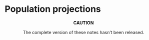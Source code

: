 # Population projections

:::{.rmdcaution}
<center>
**CAUTION**

The complete version of these notes hasn't been released.
</center>
:::

